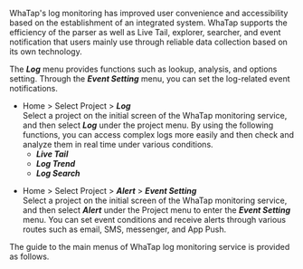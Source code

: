WhaTap's log monitoring has improved user convenience and accessibility based on the establishment of an integrated system. WhaTap supports the efficiency of the parser as well as Live Tail, explorer, searcher, and event notification that users mainly use through reliable data collection based on its own technology. 

The **_Log_** menu provides functions such as lookup, analysis, and options setting. Through the **_Event Setting_** menu, you can set the log-related event notifications.

-   Home > Select Project > **_Log_**\
    Select a project on the initial screen of the WhaTap monitoring service, and then select **_Log_** under the project menu. By using the following functions, you can access complex logs more easily and then check and analyze them in real time under various conditions. 
    -   **_Live Tail_**
    -   **_Log Trend_**
    -   **_Log Search_**

<!-- * ***설정*** -->

-   Home > Select Project > **_Alert_** > **_Event Setting_**\
    Select a project on the initial screen of the WhaTap monitoring service, and then select **_Alert_** under the Project menu to enter the **_Event Setting_** menu. You can set event conditions and receive alerts through various routes such as email, SMS, messenger, and App Push.

The guide to the main menus of WhaTap log monitoring service is provided as follows.


<DocCardList/>
